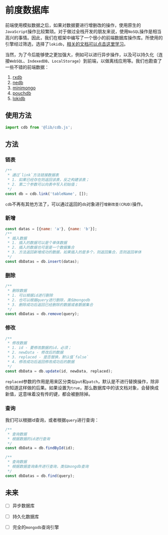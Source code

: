 
<Meta title="框架|核心（Core）/前端数据库（cdb）" />

# 前度数据库

前端使用模拟数据之后，如果对数据要进行增删改的操作，使用原生的`JavaScript`操作比较繁琐。对于做过全栈开发的朋友来说，使用`NoSQL`操作是相当高兴的事情。因此，我们在框架中编写了一个很小的前端数据库操作库。所使用的引擎经过筛选，选择了`lokidb`，[相关的文档可以点击这里学习](https://github.com/techfort/LokiJS/wiki)。

当然，为了今后能够使之更加强大，例如可以进行异步操作，以及可以持久化（连接`WebSQL`、`IndexedDB`、`LocalStorage`）到前端，以做离线应用等。我们也勘查了一些不错的前端数据：

1. [rxdb](https://pubkey.github.io/rxdb/)
2. [nedb](https://github.com/louischatriot/nedb)
3. [minimongo](https://github.com/mWater/minimongo)
4. [pouchdb](https://github.com/pouchdb/pouchdb)
5. [lokidb](https://github.com/techfort/LokiJS/wiki)

## 使用方法

```javascript
import cdb from '@lib/cdb.js';
```

## 方法

### 链表

```javascript
/**
 * 通过`link`方法链接数据表
 * 1. 如果已经存在则返回该表，反之构建该表；
 * 2. 第二个参数可以向表中写入初始值；
 */
const db = cdb.link('tableName', []);
```

`cdb`不再有其他方法了，可以通过返回的`db`对象进行`增删改查(CRUD)`操作。

### 新增

```javascript
const datas = [{name: 'a'}, {name: 'b'}];
/**
 * 插入数据
 * 1. 插入的数据可以是个单体数据
 * 2. 插入的数据也可是是一个数据集合
 * 3. 方法返回新增成功的数据，如果插入的是多个，则返回集合，否则返回单体
 */
const dbDatas = db.insert(datas);
```

### 删除

```javascript
/**
 * 删除数据
 * 1. 可以根据id进行删除
 * 2. 也可以根据query进行删除，类似mongodb
 * 3. 删除成功后返回已经删除的数据或者数据集合
 */
const dbDatas = db.remove(query);
```

### 修改

```javascript
/**
 * 修改数据
 * 1. id - 要修改数据的id，必须；
 * 2. newData - 修改后的数据
 * 3. replaced - 是否替换，默认值`false`
 * 4. 修改成功后返回修改成功后的数据
 */
const dbData = db.update(id, newData, replaced);
```

`replaced`参数的作用是用来区分类似`put`和`patch`，默认是不进行替换操作，除非你知道这样做的后果。如果设置为`true`，那么数据库中的该文档对象，会替换成新值，这意味着没有传的键，都会被删除掉。

### 查询

我们可以根据id查询，或者根据`query`进行查询：

```javascript
/**
 * 查询数据
 * 根据数据的id进行查询
 */
const dbData = db.findById(id);

/**
 * 查询数据
 * 根据数据查询条件进行查询，类似mongdb查询
 */
const dbDatas = db.find(query);
```

## 未来

- [ ] 异步数据库
- [ ] 持久化数据库
- [ ] 完全的`mongodb`查询引擎

